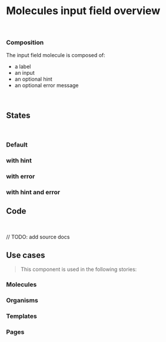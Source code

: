 
<Meta title="Molecules/Input Field/Overview" />

# Molecules input field overview

<br />

### Composition

The input field molecule is composed of:

- a label
- an input
- an optional hint
- an optional error message

<br />

## States

<br />

### Default

<Canvas>
  <Story of={InputFieldStories.InputFieldDefault}></Story>
</Canvas>

### with hint

<Canvas>
  <Story of={InputFieldStories.InputFieldHint}></Story>
</Canvas>

### with error

<Canvas>
  <Story of={InputFieldStories.InputFieldError}></Story>
</Canvas>

### with hint and error

<Canvas>
  <Story of={InputFieldStories.InputFieldHintError}></Story>
</Canvas>

## Code

<br />

// TODO: add source docs

## Use cases

> This component is used in the following stories:

### Molecules

### Organisms

### Templates

### Pages
